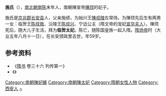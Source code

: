 '''施氏'''（{{bd|551年||609年}}），[[南北朝|南北朝]][[南陈|南陈]]末年人，南朝陳宣帝[[陳顼|陳顼]]的妃子。

施氏是[[京兆郡|京兆郡]][[长安县|长安县]]人，父亲施绩，为始兴王[[陳叔陵|陳叔陵]]左常侍。为陳顼先后生有两男一女：临贺王[[陈叔敖|陈叔敖]]、沅陵王[[陈叔兴|陈叔兴]]、宁远公主（隋文帝的宠妃[[宣华夫人|宣华夫人]]）。陳顼死后，随大儿子生活，拜为'''临贺太妃'''。陈亡，随陈国皇族一起入隋。[[隋炀帝|隋炀帝]]时（大业五年八月十一日），在长安颁政里去世，年59岁。

== 参考资料 ==

*《[[隋书|隋书]] 卷三十六 列传第一》
*《{{s|陳臨賀王國太妃墓志銘}}》


[[Category:南朝陳妃嬪|Category:南朝陳妃嬪]]
[[Category:南朝陳太妃|Category:南朝陳太妃]]
[[Category:隋朝女性人物|Category:隋朝女性人物]]
[[Category:西安人|Category:西安人]]
[[Category:施姓|~]]